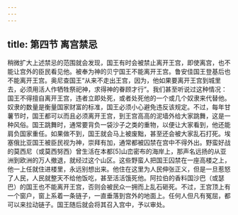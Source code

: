 ```yaml
---
---
---
```

title: 第四节 离宫禁忌
---




稍微扩大上述禁忌的范围就会发现，国王有时会被禁止离开王宫，即使离宫，也不能让宫外的臣民看见他。被奉为神的贝宁国王不能离开王宫。鲁安佳国王登基后也不能离开王宫。奥尼查国王“从来不走出王宫，因为，他如果要离开王宫到城里去，必须用活人作牺牲祭祀神，求得神的眷顾才行”。我们甚至听说过这种情况：国王不得擅自离开王宫，违者立即处死，或者处死他的一个或几个奴隶来代替他。奴隶的数量是衡量国家财富的标准，国王必须小心避免违反该规定。不过，每年甘薯节时，国王都可以而且必须离开王宫，到王宫高高的泥墙外给大家跳舞，这是一种风俗。国王跳舞时，通常要背负一袋沙子之类的重物，以便让大家看到，他还能肩负国家重任。如果做不到，国王就会马上被废黜，甚至还会被大家乱石打死。埃塞俄比亚国王被臣民视为神，崇拜有加，通常都被囚禁在宫中不得外出。野蛮好战的莫西尼（或莫西努西）曾生活在本都[5]山峦密布的海岸上，那声名远扬的从亚洲到欧洲的万人撤退，就经过这个山区。这些野蛮人把国王囚禁在一座高楼之上，他一上任就住进楼里，永远别想出来。他住在这里为人民伸张正义，但是一旦惹怒了人民，人民就整天不给他饭吃，甚至活活饿死他。阿拉伯的香料国沙巴（或瑟巴）的国王也不能离开王宫，否则会被民众一拥而上乱石砸死。不过，王宫顶上有一个窗户，窗上系着一条链子，一直垂落到宫外的地面上。任何人但凡有冤屈，都可以来拉动链子。国王随后就会将其召入宫中，予以审处。